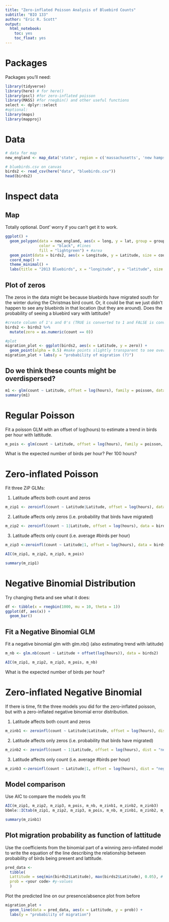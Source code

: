 ```yaml
---
title: "Zero-inflated Poisson Analysis of Bluebird Counts"
subtitle: "BIO 133"
author: "Eric R. Scott"
output: 
  html_notebook: 
    toc: yes
    toc_float: yes
---
```


# Packages

Packages you'll need:

```r
library(tidyverse)
library(here) # for here()
library(pscl) #for zero-inflated poisson
library(MASS) #for rnegbin() and other useful functions
select <- dplyr::select
#optional:
library(maps)
library(mapproj)
```

# Data

```r
# data for map
new_england <- map_data('state', region = c('massachusetts', 'new hampshire', 'vermont', 'maine', 'connecticut', 'rhode island'))

# bluebirds.csv on canvas
birds2 <- read_csv(here("data", "bluebirds.csv"))
head(birds2)
```


# Inspect data

## Map

Totally optional.  Dont' worry if you can't get it to work.

```r
ggplot() +
  geom_polygon(data = new_england, aes(x = long, y = lat, group = group),
               color = "black", #lines
               fill = "lightgreen") + #area
  geom_point(data = birds2, aes(x = Longitude, y = Latitude, size = count/hours)) +
  coord_map() +
  theme_minimal() +
  labs(title = "2013 Bluebirds", x = "longitude", y = "latitude", size = "Counts/hr")
```

## Plot of zeros

The zeros in the data might be because bluebirds have migrated south for the winter during the Christmas bird count.  Or, it could be that we just didn't happen to see any bluebirds in that location (but they are around). Does the probability of seeing a bluebird vary with lattitude?

```r
#create column of 1's and 0's (TRUE is converted to 1 and FALSE is converted to 0)
birds2 <- birds2 %>% 
  mutate(zero = as.numeric(count == 0)) 

#plot
migration_plot <- ggplot(birds2, aes(x = Latitude, y = zero)) +
  geom_point(alpha = 0.5) #make points slightly transparent to see overplotting better.
migration_plot + labs(y = "probability of migration (?)")
```


## Do we think these counts might be overdispersed?

```r
m1 <- glm(count ~ Latitude, offset = log(hours), family = poisson, data = birds2)
summary(m1)
```

# Regular Poisson

Fit a poisson GLM with an offset of log(hours) to estimate a trend in birds per hour with lattitude.

```r
m_pois <- glm(count ~ Latitude, offset = log(hours), family = poisson, data = birds2)
```

What is the expected number of birds per hour?  Per 100 hours?

# Zero-inflated Poisson

Fit three ZiP GLMs:

1. Latitude affects both count and zeros

```r
m_zip1 <- zeroinfl(count ~ Latitude|Latitude, offset = log(hours), data = birds2)
```

2. Latitude affects only zeros (i.e. probability that birds have migrated)

```r
m_zip2 <- zeroinfl(count ~ 1|Latitude, offset = log(hours), data = birds2)
```

3. Latitude affects only count (i.e. average #birds per hour)

```r
m_zip3 <-zeroinfl(count ~ Latitude|1, offset = log(hours), data = birds2)
```

```r
AIC(m_zip1, m_zip2, m_zip3, m_pois)
```

```r
summary(m_zip1)
```



# Negative Binomial Distribution

Try changing theta and see what it does:

```r
df <- tibble(x = rnegbin(1000, mu = 10, theta = 1))
ggplot(df, aes(x)) +
  geom_bar()
```

## Fit a Negative Binomial GLM

Fit a negative binomial glm with glm.nb() (also estimating trend with latitude)

```r
m_nb <- glm.nb(count ~ Latitude + offset(log(hours)), data = birds2)

AIC(m_zip1, m_zip2, m_zip3, m_pois, m_nb)
```

What is the expected number of birds per hour?


# Zero-inflated Negative Binomial

If there is time, fit the three models you did for the zero-inflated poisson, but with a zero-inflated negative binomial error distribution.

1. Latitude affects both count and zeros

```r
m_zinb1 <- zeroinfl(count ~ Latitude|Latitude, offset = log(hours), dist = "negbin", data = birds2)
```

2. Latitude affects only zeros (i.e. probability that birds have migrated)

```r
m_zinb2 <- zeroinfl(count ~ 1|Latitude, offset = log(hours), dist = "negbin", data = birds2)
```

3. Latitude affects only count (i.e. average #birds per hour)

```r
m_zinb3 <-zeroinfl(count ~ Latitude|1, offset = log(hours), dist = "negbin", data = birds2)
```


## Model comparison

Use AIC to compare the models you fit

```r
AIC(m_zip1, m_zip2, m_zip3, m_pois, m_nb, m_zinb1, m_zinb2, m_zinb3)
bbmle::ICtab(m_zip1, m_zip2, m_zip3, m_pois, m_nb, m_zinb1, m_zinb2, m_zinb3)
```

```r
summary(m_zinb1)
```


## Plot migration probability as function of lattitude

Use the coefficients from the binomial part of a winning zero-inflated model to write the equation of the line describing the relationship between probability of birds being present and lattitude.


```r
pred_data <-
  tibble(
  Lattitude = seq(min(birds2$Latitude), max(birds2$Latitude), 0.05), # x-values
  prob = <your code> #y-values
  )
```

Plot the predicted line on our presence/absence plot from before

```r
migration_plot +
  geom_line(data = pred_data, aes(x = Lattitude, y = prob)) +
  labs(y = "probability of migration")
```


